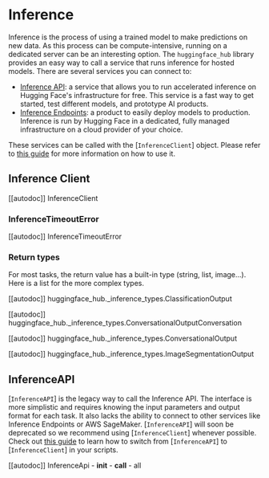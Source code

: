 # Inference

Inference is the process of using a trained model to make predictions on new data. As this process can be compute-intensive,
running on a dedicated server can be an interesting option. The `huggingface_hub` library provides an easy way to call a
service that runs inference for hosted models. There are several services you can connect to:
- [Inference API](https://huggingface.co/docs/api-inference/index): a service that allows you to run accelerated inference
on Hugging Face's infrastructure for free. This service is a fast way to get started, test different models, and
prototype AI products.
- [Inference Endpoints](https://huggingface.co/inference-endpoints): a product to easily deploy models to production.
Inference is run by Hugging Face in a dedicated, fully managed infrastructure on a cloud provider of your choice.

These services can be called with the [`InferenceClient`] object. Please refer to [this guide](../guides/inference)
for more information on how to use it.

## Inference Client

[[autodoc]] InferenceClient

### InferenceTimeoutError

[[autodoc]] InferenceTimeoutError

### Return types

For most tasks, the return value has a built-in type (string, list, image...). Here is a list for the more complex types.

[[autodoc]] huggingface_hub._inference_types.ClassificationOutput

[[autodoc]] huggingface_hub._inference_types.ConversationalOutputConversation

[[autodoc]] huggingface_hub._inference_types.ConversationalOutput

[[autodoc]] huggingface_hub._inference_types.ImageSegmentationOutput

## InferenceAPI

[`InferenceAPI`] is the legacy way to call the Inference API. The interface is more simplistic and requires knowing
the input parameters and output format for each task. It also lacks the ability to connect to other services like
Inference Endpoints or AWS SageMaker. [`InferenceAPI`] will soon be deprecated so we recommend using [`InferenceClient`]
whenever possible. Check out [this guide](../guides/inference#legacy-inferenceapi-client) to learn how to switch from
[`InferenceAPI`] to [`InferenceClient`] in your scripts.

[[autodoc]] InferenceApi
    - __init__
    - __call__
    - all

